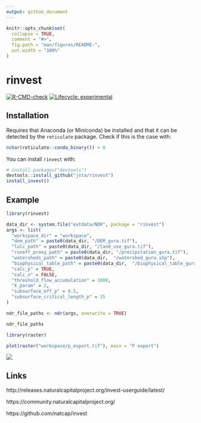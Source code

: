 ```yaml
---
output: github_document
---
```


<!-- README.md is generated from README.Rmd. Please edit that file -->

```r
knitr::opts_chunk$set(
  collapse = TRUE,
  comment = "#>",
  fig.path = "man/figures/README-",
  out.width = "100%"
)
```

# rinvest

<!-- badges: start -->
[![R-CMD-check](https://github.com/jsta/rinvest/workflows/R-CMD-check/badge.svg)](https://github.com/jsta/rinvest/actions) [![Lifecycle: experimental](https://img.shields.io/badge/lifecycle-experimental-orange.svg)](https://www.tidyverse.org/lifecycle/#experimental)
<!-- badges: end -->

## Installation

Requires that Anaconda (or Miniconda) be installed and that it can be detected by the `reticulate` package. Check if this is the case with:

```r
nchar(reticulate::conda_binary()) > 0
```

You can install `rinvest` with:

```r
# install.packages("devtools")
devtools::install_github("jsta/rinvest")
install_invest()
```

## Example

```r
library(rinvest)

data_dir <- system.file("extdata/NDR", package = "rinvest")
args <- list(
  "workspace_dir" = "workspace",
  "dem_path" = paste0(data_dir, "/DEM_gura.tif"),
  "lulc_path" = paste0(data_dir, "/land_use_gura.tif"),
  "runoff_proxy_path" = paste0(data_dir, "/precipitation_gura.tif"),
  "watersheds_path" = paste0(data_dir,  "/watershed_gura.shp"),
  "biophysical_table_path" = paste0(data_dir,  "/biophysical_table_gura.csv"),
  "calc_p" = TRUE,
  "calc_n" = FALSE,
  "threshold_flow_accumulation" = 1000,
  "k_param" = 2,
  "subsurface_eff_p" = 0.5,
  "subsurface_critical_length_p" = 25
)

ndr_file_paths <- ndr(args, overwrite = TRUE)
```

```r
ndr_file_paths
```

```r
library(raster)

plot(raster("workspace/p_export.tif"), main = "P export")
```

![](man/figures/README-unnamed-chunk-4-1.png)

## Links

http://releases.naturalcapitalproject.org/invest-userguide/latest/

https://community.naturalcapitalproject.org/

https://github.com/natcap/invest
